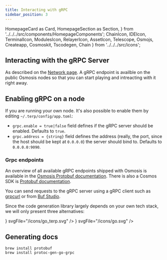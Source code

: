 ```yaml
---
title: Interacting with gRPC
sidebar_position: 3
---
```


  HomepageCard as Card,
  HomepageSection as Section,
} from '../../../src/components/HomepageComponents';
  ChainIcon,
  IDEIcon,
  TerminalIcon,
  ModulesIcon,
  RelayerIcon,
  AssetIcon,
  Telescope,
  Osmojs,
  Createapp,
  Cosmoskit,
  Tscodegen,
  Chain
} from '../../../src/icons';


## Interacting with the gRPC Server

As described on the [Network page](../../networks). A gRPC endpoint is availble on the public Osmosis nodes so that you can start playing and intreacting with it right away.

## Enabling gRPC on a node
If you are running your own node. It's also possible to enable them by editing  `~/.terp/config/app.toml`: 

* `grpc.enable = true|false` field defines if the gRPC server should be enabled. Defaults to `true`.
* `grpc.address = {string}` field defines the address (really, the port, since the host should be kept at `0.0.0.0`) the server should bind to. Defaults to `0.0.0.0:9090`.



### Grpc endpoints
An overview of all available gRPC endpoints shipped with Osmosis is available in the [Osmosis Protobuf documentation](https://buf.build/terpnetwork/terp-core). There is also a Cosmos SDK is [Protobuf documentation](https://buf.build/cosmos/cosmos-sdk).

You can send requests to the gRPC server using a gRPC client such as [grpcurl](#grpcurl) or from [Buf Studio](./interact-grpc-buf-studio).


Since the code generation library largely depends on your own tech stack, we will only present three alternatives:



<Section title="Frontend SDK Libraries & Utilities" id="web-sdks" hasSubSections >

   <Section>
  <Card
    title="grpcurl"
    description="Ideal for generic debugging and testing"
    to="/apis/grpc/interact-grpc-curl"
    icon={<Osmojs />}
    svgFile="/icons/go_terp.svg"
  />
  <Card
    title="Buf Studio"
    description="An interactive web UI for all the gRPC and Protobuf services"
    to="/apis/grpc/interact-grpc-buf-studio"
    icon=""
    svgFile="/icons/buf.svg"
  />
  <Card
    title="gRPC Go"
    description="gRPC inside a Go program"
    to="/apis/grpc/interact-grpc-go"
    icon={<Telescope />}
    svgFile="/icons/go.svg"
  />

 
  </Section>

  </Section>


## Generating docs

```
brew install protobuf
brew install protoc-gen-go-grpc
```
